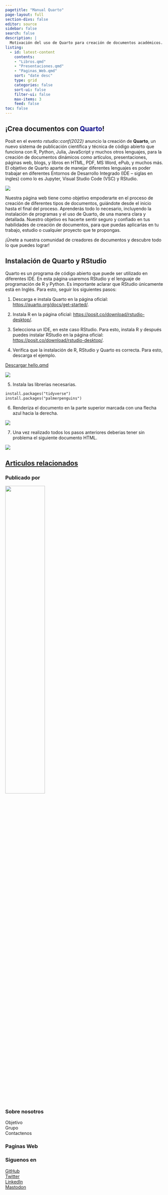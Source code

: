 ```yaml
---
pagetitle: "Manual Quarto"
page-layout: full
section-divs: false
editor: source
sidebar: false
search: false
description: |
  Motivación del uso de Quarto para creación de documentos académicos.
listing:
  - id: latest-content
    contents: 
    - "Libros.qmd"
    - "Presentaciones.qmd"
    - "Paginas_Web.qmd"
    sort: "date desc"
    type: grid
    categories: false
    sort-ui: false
    filter-ui: false
    max-items: 3
    feed: false
toc: false
---
```


::: content-container
::: {.top-story .gray-background}
::: grid
::: {.g-col-12 .g-col-lg-6 .top-story-text}
## ¡Crea documentos con [Quarto]{style="color:darkblue"}!

Posit en el evento *rstudio::conf(2022)* anuncio la creación de **Quarto**, un nuevo sistema de publicación científica y técnica de código abierto que funciona con R, Python, Julia, JavaScript y muchos otros lenguajes, para la creación de documentos dinámicos como artículos, presentaciones, páginas web, blogs, y libros en HTML, PDF, MS Word, ePub, y muchos más. El objetivo de Quarto aparte de manejar diferentes lenguajes es poder trabajar en diferentes Entornos de Desarrollo Integrado (IDE -- siglas en ingles) como lo es Jupyter, Visual Studio Code (VSC) y RStudio.
:::

::: {.g-col-12 .g-col-lg-6 .top-story-img}
<a href="https://posit.co/blog/four-announcements-from-rstudio-conf-2022/"> ![](Imagenes/Logos/Quarto.jpg) </a>
:::
:::
:::
:::

::: header-text
::: content-container
::: header-block
Nuestra página web tiene como objetivo empoderarte en el proceso de creación de diferentes tipos de documentos, guiándote desde el inicio hasta el final del proceso. Aprenderás todo lo necesario, incluyendo la instalación de programas y el uso de Quarto, de una manera clara y detallada. Nuestro objetivo es hacerte sentir seguro y confiado en tus habilidades de creación de documentos, para que puedas aplicarlas en tu trabajo, estudio o cualquier proyecto que te propongas.

¡Únete a nuestra comunidad de creadores de documentos y descubre todo lo que puedes lograr!
:::
:::
:::

::: content-container
::: listing-block
## Instalación de Quarto y RStudio

Quarto es un programa de código abierto que puede ser utilizado en diferentes IDE. En esta página usaremos RStudio y el lenguaje de programación de R y Python. Es importante aclarar que RStudio únicamente está en Inglés. Para esto, seguir los siguientes pasos:

1.  Descarga e instala Quarto en la página oficial: [https://quarto.org/docs/get-started/](https://quarto.org/docs/get-started/){target="_blank"}.

2.  Instala R en la página oficial: [https://posit.co/download/rstudio-desktop/](https://posit.co/download/rstudio-desktop/){target="_blank"}.

3.  Selecciona un IDE, en este caso RStudio. Para esto, instala R y después puedes instalar RStudio en la página oficial: [https://posit.co/download/rstudio-desktop/](https://posit.co/download/rstudio-desktop/){target="_blank"}.

4.  Verifica que la instalación de R, RStudio y Quarto es correcta. Para esto, descarga el ejemplo.

::: callout
<a href="https://quarto.org/docs/get-started/hello/rstudio/_hello.qmd" download="hello.qmd">Descargar hello.qmd </a>
:::

![](Imagenes/00_Instalacion/0_Ejemplo.png)

5.  Instala las librerias necesarias.

``` default
install.packages("tidyverse")
install.packages("palmerpenguins")
```

6.  Renderiza el documento en la parte superior marcada con una flecha azul hacia la derecha.

![](Imagenes/00_Instalacion/1_Render.png)

7.  Una vez realizado todos los pasos anteriores deberias tener sin problema el siguiente documento HTML.

![](Imagenes/00_Instalacion/2_HTML.png)
:::
:::

::: content-container
::: listing-block
<a href="Libros.qmd">

## Articulos relacionados

</a>

::: {#latest-content}
:::
:::
:::

::: footer-text
::: {.footer-container .black-background}
::: footer-block
::: grid
::: {.g-col-12 .g-col-md-6}
### Publicado por

[![](Imagenes/Logos/escudoUnal.svg){width="50%"}](https://unal.edu.co/)
:::

::: {.g-col-12 .g-col-md-2}
### Sobre nosotros

Objetivo\
Grupo\
Contactenos
:::

::: {.g-col-12 .g-col-md-2}
### Paginas Web
:::

::: {.g-col-12 .g-col-md-2}
### Siguenos en

[GitHub](https://github.com/realworlddatascience){target="_blank"}\
[Twitter](https://twitter.com/rwdatasci){target="_blank"}\
[LinkedIn](https://www.linkedin.com/showcase%7Btarget=%22_blank%22%7D/rss-real-world-data-science){target="_blank"}\
[Mastodon](https://fosstodon.org/@rwdatasci){target="_blank"}\
:::
:::
:::
:::
:::
